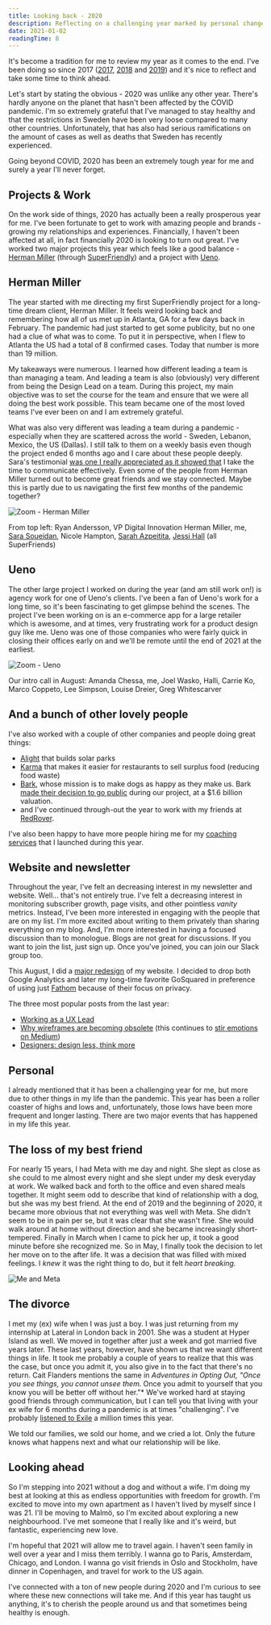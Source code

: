 ```yaml
---
title: Looking back - 2020
description: Reflecting on a challenging year marked by personal changes, successful remote work transitions, and continued growth in digital design projects.
date: 2021-01-02
readingTime: 8
---
```


It's become a tradition for me to review my year as it comes to the end. I've been doing so since 2017 ([2017](/2017), [2018](/2018) and [2019](/2019)) and it's nice to reflect and take some time to think ahead.

Let's start by stating the obvious - 2020 was unlike any other year. There's hardly anyone on the planet that hasn't been affected by the COVID pandemic. I'm so extremely grateful that I've managed to stay healthy and that the restrictions in Sweden have been very loose compared to many other countries. Unfortunately, that has also had serious ramifications on the amount of cases as well as deaths that Sweden has recently experienced.

Going beyond COVID, 2020 has been an extremely tough year for me and surely a year I'll never forget.

## Projects & Work

On the work side of things, 2020 has actually been a really prosperous year for me. I've been fortunate to get to work with amazing people and brands - growing my relationships and experiences. Financially, I haven't been affected at all, in fact financially 2020 is looking to turn out great. I've worked two major projects this year which feels like a good balance - [Herman Miller](https://www.hermanmiller.com) (through [SuperFriendly](https://superfriendlydesign.systems)) and a project with [Ueno](https://ueno.co).

## Herman Miller

The year started with me directing my first SuperFriendly project for a long-time dream client, Herman Miller. It feels weird looking back and remembering how all of us met up in Atlanta, GA for a few days back in February. The pandemic had just started to get some publicity, but no one had a clue of what was to come. To put it in perspective, when I flew to Atlanta the US had a total of 8 confirmed cases. Today that number is more than 19 million.

My takeaways were numerous. I learned how different leading a team is than managing a team. And leading a team is also (obviously) very different from being the Design Lead on a team. During this project, my main objective was to set the course for the team and ensure that we were all doing the best work possible. This team became one of the most loved teams I've ever been on and I am extremely grateful.

What was also very different was leading a team during a pandemic - especially when they are scattered across the world - Sweden, Lebanon, Mexico, the US (Dallas). I still talk to them on a weekly basis even though the project ended 6 months ago and I care about these people deeply. Sara's testimonial [was one I really appreciated as it showed that](/testimonials/) I take the time to communicate effectively. Even some of the people from Herman Miller turned out to become great friends and we stay connected. Maybe this is partly due to us navigating the first few months of the pandemic together?

![Zoom - Herman Miller](zoom-hermanmiller.png)

From top left: Ryan Andersson, VP Digital Innovation Herman Miller, me, [Sara Soueidan](https://www.sarasoueidan.com), Nicole Hampton, [Sarah Azpeitita](https://www.sarahazpeitia.com), [Jessi Hall](https://twitter.com/jessiofhall/) (all SuperFriends)

## Ueno

The other large project I worked on during the year (and am still work on!) is agency work for one of Ueno's clients. I've been a fan of Ueno's work for a long time, so it's been fascinating to get glimpse behind the scenes. The project I've been working on is an e-commerce app for a large retailer which is awesome, and at times, very frustrating work for a product design guy like me. Ueno was one of those companies who were fairly quick in closing their offices early on and we'll be remote until the end of 2021 at the earliest.

![Zoom - Ueno](zoom-ueno.png)

Our intro call in August: Amanda Chessa, me, Joel Wasko, Halli, Carrie Ko, Marco Coppeto, Lee Simpson, Louise Dreier, Greg Whitescarver

## And a bunch of other lovely people

I've also worked with a couple of other companies and people doing great things:

- [Alight](https://www.alight-energy.com) that builds solar parks
- [Karma](https://karma.life) that makes it easier for restaurants to sell surplus food (reducing food waste)
- [Bark](https://www.barkbox.com), whose mission is to make dogs as happy as they make us. Bark [made their decision to go public](https://www.wsj.com/articles/barkbox-to-be-acquired-in-1-6-billion-deal-11608174012?mod=searchresults_pos3&page=1) during our project, at a $1.6 billion valuation.
- and I've continued through-out the year to work with my friends at [RedRover](https://www.redroverk12.com).

I've also been happy to have more people hiring me for my [coaching services](/coaching) that I launched during this year.

## Website and newsletter

Throughout the year, I've felt an decreasing interest in my newsletter and website. Well... that's not entirely true. I've felt a decreasing interest in monitoring subscriber growth, page visits, and other pointless _vanity_ metrics. Instead, I've been more interested in engaging with the people that are on my list. I'm more excited about writing to them privately than sharing everything on my blog. And, I'm more interested in having a focused discussion than to monologue. Blogs are not great for discussions. If you want to join the list, just sign up. Once you've joined, you can join our Slack group too.

This August, I did a [major redesign](https://twitter.com/antonsten/status/1290625467297468416?s=20) of my website. I decided to drop both Google Analytics and later my long-time favorite GoSquared in preference of using just [Fathom](https://usefathom.com/ref/ZTSEBE) because of their focus on privacy.

The three most popular posts from the last year:

- [Working as a UX Lead](/uxlead/)
- [Why wireframes are becoming obsolete](/wireframes/) (this continues to [stir emotions on Medium](https://medium.com/swlh/why-wireframes-are-becoming-obsolete-f603e987797d))
- [Designers: design less, think more](/design-less/)

## Personal

I already mentioned that it has been a challenging year for me, but more due to other things in my life than the pandemic. This year has been a roller coaster of highs and lows and, unfortunately, those lows have been more frequent and longer lasting. There are two major events that has happened in my life this year.

## The loss of my best friend

For nearly 15 years, I had Meta with me day and night. She slept as close as she could to me almost every night and she slept under my desk everyday at work. We walked back and forth to the office and even shared meals together. It might seem odd to describe that kind of relationship with a dog, but she was my best friend. At the end of 2019 and the beginning of 2020, it became more obvious that not everything was well with Meta. She didn't seem to be in pain per se, but it was clear that she wasn't fine. She would walk around at home without direction and she became increasingly short-tempered. Finally in March when I came to pick her up, it took a good minute before she recognized me. So in May, I finally took the decision to let her move on to the after life. It was a decision that was filled with mixed feelings. I _knew_ it was the right thing to do, but it felt _heart breaking._

![Me and Meta](antonmeta.jpg)

## The divorce

I met my (ex) wife when I was just a boy. I was just returning from my internship at Lateral in London back in 2001. She was a student at Hyper Island as well. We moved in together after just a week and got married five years later. These last years, however, have shown us that we want different things in life. It took me probably a couple of years to realize that this was the case, but once you admit it, you also give in to the fact that there's no return. Cait Flanders mentions the same in _Adventures in Opting Out, "Once you see things, you cannot unsee them._ Once you admit to yourself that you know you will be better off without her."\* We've worked hard at staying good friends through communication, but I can tell you that living with your ex wife for 6 months during a pandemic is at times "challenging". I've probably [listened to Exile](https://open.spotify.com/track/4pvb0WLRcMtbPGmtejJJ6y?si=A1nO7tq0Q5mOPD4KqvnxVw) a million times this year.

We told our families, we sold our home, and we cried a lot. Only the future knows what happens next and what our relationship will be like.

## Looking ahead

So I'm stepping into 2021 without a dog and without a wife. I'm doing my best at looking at this as endless opportunities with freedom for growth. I'm excited to move into my own apartment as I haven't lived by myself since I was 21. I'll be moving to Malmö, so I'm excited about exploring a new neighbourhood. I've met someone that I really like and it's weird, but fantastic, experiencing new love.

I'm hopeful that 2021 will allow me to travel again. I haven't seen family in well over a year and I miss them terribly. I wanna go to Paris, Amsterdam, Chicago, and London. I wanna go visit friends in Oslo and Stockholm, have dinner in Copenhagen, and travel for work to the US again.

I've connected with a ton of new people during 2020 and I'm curious to see where these new connections will take me. And if this year has taught us anything, it's to cherish the people around us and that sometimes being healthy is enough.